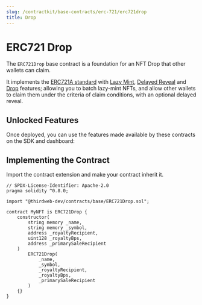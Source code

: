 ```yaml
---
slug: /contractkit/base-contracts/erc-721/erc721drop
title: Drop
---
```



# ERC721 Drop

The `ERC721Drop` base contract is a foundation for an NFT Drop that other wallets can claim.

It implements the [ERC721A standard](/contractkit/erc721) with [Lazy Mint](/contractkit/extension-contracts/lazymint),
[Delayed Reveal](/contractkit/extension-contracts/delayedreveal) and [Drop](/contractkit/extension-contracts/dropsinglephase) features;
allowing you to batch lazy-mint NFTs, and allow other wallets to claim them under the criteria of claim conditions, with an optional delayed reveal.

<ViewContractCodeButton
  link="https://github.com/thirdweb-dev/contracts/blob/main/contracts/base/ERC721Drop.sol"
  name="ERC721Drop"
/>

## Unlocked Features

Once deployed, you can use the features made available by these contracts on the SDK and dashboard:

<div className="row" style={{ marginBottom: 24, flexWrap: 'wrap' }}>
<div className="col col--4" style={{padding:8}} >
  <QuickstartCard
    name="ERC721 Standard"
    link="/typescript/sdk.erc721"
    image="/assets/icons/nft.png"
  />
</div>

<div className="col col--4" style={{ padding: 8 }}>
  <QuickstartCard
    name="Supply"
    link="/typescript/sdk.erc721supply"
    image="/assets/icons/nft.png"
  />
</div>

<div className="col col--4" style={{ padding: 8 }}>
  <QuickstartCard
    name="Burnable"
    link="/typescript/sdk.erc721burnable"
    image="/assets/icons/nft.png"
  />
</div>

<div className="col col--4" style={{ padding: 8 }}>
  <QuickstartCard
    name="Lazy Minting"
    link="/typescript/sdk.erc721lazymintable"
    image="/assets/icons/nft.png"
  />
</div>

<div className="col col--4" style={{ padding: 8 }}>
  <QuickstartCard
    name="Delayed Reveal"
    link="/typescript/sdk.delayedreveal721"
    image="/assets/icons/nft.png"
  />
</div>

<div className="col col--4" style={{ padding: 8 }}>
  <QuickstartCard
    name="Claimable"
    link="/typescript/sdk.erc721claimconditions"
    image="/assets/icons/nft.png"
  />
</div>

<div className="col col--4" style={{ padding: 8 }}>
  <QuickstartCard
    name="Claimable With Conditions"
    link="/typescript/sdk.erc721claimconditions"
    image="/assets/icons/nft.png"
  />
</div>

<div className="col col--4" style={{ padding: 8 }}>
  <QuickstartCard
    name="Contract Metadata"
    link="/typescript/sdk.contractmetadata"
    image="/assets/icons/general.png"
  />
</div>

<div className="col col--4" style={{ padding: 8 }}>
  <QuickstartCard
    name="Ownable"
    link="/contractkit/extension-contracts/ownable"
    image="/assets/icons/general.png"
  />
</div>

<div className="col col--4" style={{ padding: 8 }}>
  <QuickstartCard
    name="Royalties"
    link="/typescript/sdk.contractroyalty"
    image="/assets/icons/general.png"
  />
</div>

<div className="col col--4" style={{ padding: 8 }}>
  <QuickstartCard
    name="Primary Sale"
    link="/typescript/sdk.contractprimarysale"
    image="/assets/icons/general.png"
  />
</div>

</div>

## Implementing the Contract

Import the contract extension and make your contract inherit it.

```solidity
// SPDX-License-Identifier: Apache-2.0
pragma solidity ^0.8.0;

import "@thirdweb-dev/contracts/base/ERC721Drop.sol";

contract MyNFT is ERC721Drop {
    constructor(
        string memory _name,
        string memory _symbol,
        address _royaltyRecipient,
        uint128 _royaltyBps,
        address _primarySaleRecipient
    )
        ERC721Drop(
            _name,
            _symbol,
            _royaltyRecipient,
            _royaltyBps,
            _primarySaleRecipient
        )
    {}
}
```

